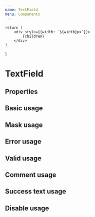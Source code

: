 ```yaml
---
name: TextField
menu: Components
---
```


    return (
        <div style={{width: `${width}px`}}>
            {children}
        </div>
    )
}

# TextField

## Properties

<PropsTable of={TextField} />

## Basic usage

<Playground wrapper={wrapper()}>
    <TextField name="name"/>
</Playground>

## Mask usage

<Playground wrapper={wrapper(150)}>
    <TextField mask="(999) 999-99-99" maskChar=" " />
</Playground>

## Error usage

<Playground wrapper={wrapper(150)}>
    <TextField error={true} noticeText="Name is required" />
</Playground>

## Valid usage

<Playground wrapper={wrapper(150)}>
        <TextField valid={true} />
</Playground>

## Comment usage

<Playground wrapper={wrapper(150)}>
    <TextField commentText="Comemnt" />
</Playground>

## Success text usage

<Playground wrapper={wrapper(150)}>
    <TextField successText="Form successfully submitted" />
</Playground>

## Disable usage

<Playground wrapper={wrapper(150)}>
    <TextField disabled={true} />
</Playground>
